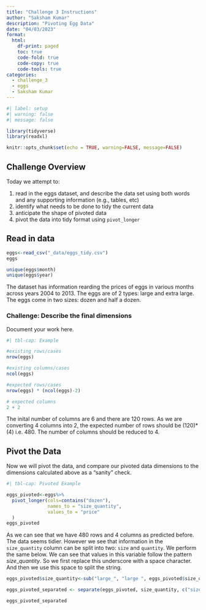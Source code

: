 ```yaml
---
title: "Challenge 3 Instructions"
author: "Saksham Kumar"
description: "Pivoting Egg Data"
date: "04/03/2023"
format:
  html:
    df-print: paged
    toc: true
    code-fold: true
    code-copy: true
    code-tools: true
categories:
  - challenge_3
  - eggs
  - Saksham Kumar
---
```


```r
#| label: setup
#| warning: false
#| message: false

library(tidyverse)
library(readxl)

knitr::opts_chunk$set(echo = TRUE, warning=FALSE, message=FALSE)
```

## Challenge Overview

Today we attempt to:

1.  read in the eggs dataset, and describe the data set using both words and any supporting information (e.g., tables, etc)
2.  identify what needs to be done to tidy the current data
3.  anticipate the shape of pivoted data
4.  pivot the data into tidy format using `pivot_longer`

## Read in data

```r
eggs<-read_csv("_data/eggs_tidy.csv")
eggs
```


```r
unique(eggs$month)
unique(eggs$year)
```

The dataset has information rearding the prices of eggs in various months across years 2004 to 2013. The eggs are of 2 types: large and extra large. The eggs come in two sizes: dozen and half a dozen.

### Challenge: Describe the final dimensions

Document your work here.

```r
#| tbl-cap: Example

#existing rows/cases
nrow(eggs)

#existing columns/cases
ncol(eggs)

#expected rows/cases
nrow(eggs) * (ncol(eggs)-2)

# expected columns 
2 + 2
```
The inital number of columns are 6 and there are 120 rows. As we are converting 4 columns into 2, the expected number of rows should be (120)*(4) i.e. 480. The number of columns should be reduced to 4.

## Pivot the Data

Now we will pivot the data, and compare our pivoted data dimensions to the dimensions calculated above as a "sanity" check.

```r
#| tbl-cap: Pivoted Example

eggs_pivoted<-eggs%>%
  pivot_longer(cols=contains("dozen"), 
               names_to = "size_quantity",
               values_to = "price"
  )
eggs_pivoted
```

As we can see that we have 480 rows and 4 columns as predicted before. The data seems tidier. However we see that information in the `size_quantity` column can be split into two: `size` and `quantity`. We perform the same below. We can see that values in this variable follow the pattern *size*_*quantity*. So we first replace this underscore with a space character. And then we use this space to split the string. 

```r
eggs_pivoted$size_quantity<-sub("large_", "large ", eggs_pivoted$size_quantity)

eggs_pivoted_separated <- separate(eggs_pivoted, size_quantity, c("size", "quantity"), " ")

eggs_pivoted_separated
```
